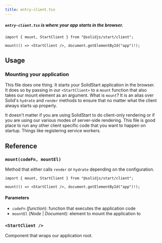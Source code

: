 ```yaml
---
title: entry-client.tsx
---
```


##### `entry-client.tsx` is where your app starts in the browser.

<div class="text-lg">

```tsx twoslash
import { mount, StartClient } from "@solidjs/start/client";

mount(() => <StartClient />, document.getElementById("app")!);
```

</div>

<table-of-contents></table-of-contents>

## Usage

### Mounting your application

This file does one thing. It starts your SolidStart application in the browser. It does so by passing in our `<StartClient>` to a `mount` function that also takes our mount element as an argument. What is `mount`? It is an alias over Solid's `hydrate` and `render` methods to ensure that no matter what the client always starts up properly.

It doesn't matter if you are using SolidStart to do client-only rendering or if you are using our various modes of server-side rendering. This file is good place to run any other client specific code that you want to happen on startup. Things like registering service workers.

## Reference

### `mount(codeFn, mountEl)`

Method that either calls `render` or `hydrate` depending on the configuration.

```tsx twoslash
import { mount, StartClient } from "@solidjs/start/client";

mount(() => <StartClient />, document.getElementById("app")!);
```

#### Parameters

- `codeFn` (_function_): function that executes the application code
- `mountEl` (_Node_ | _Document_): element to mount the application to

### `<StartClient />`

Component that wraps our application root.